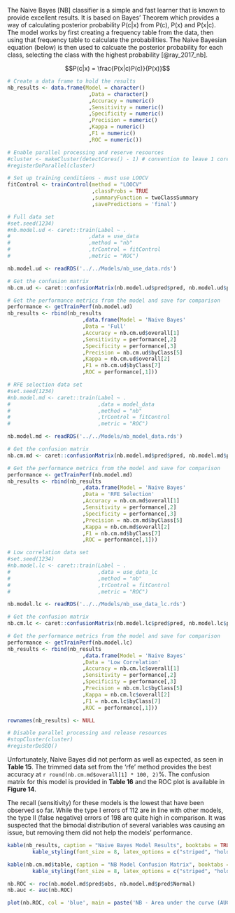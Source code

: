 \subsection{Naive Bayes Models} 

The Naive Bayes [NB] classifier is a simple and fast learner that is known to provide excellent results. It is based on Bayes' Theorem which provides a way of calculating posterior probability P(c|x) from P(c), P(x) and P(x|c). The model works by first creating a frequency table from the data, then using that frequency table to calculate the probabilities. The Naive Bayesian equation (below) is then used to calcuate the posterior probability for each class, selecting the class with the highest probability [@ray_2017_nb].

$$P(c|x) = \frac{P(x|c)P(c)}{P(x)}$$

```r

# Create a data frame to hold the results
nb_results <- data.frame(Model = character()
                          ,Data = character()
                          ,Accuracy = numeric()
                          ,Sensitivity = numeric()
                          ,Specificity = numeric()
                          ,Precision = numeric()
                          ,Kappa = numeric()
                          ,F1 = numeric()
                          ,ROC = numeric())
```

```r

# Enable parallel processing and reserve resources
#cluster <- makeCluster(detectCores() - 1) # convention to leave 1 core for OS
#registerDoParallel(cluster)

# Set up training conditions - must use LOOCV
fitControl <- trainControl(method = "LOOCV"
                           ,classProbs = TRUE 
                           ,summaryFunction = twoClassSummary
                           ,savePredictions = 'final')

# Full data set
#set.seed(1234)
#nb.model.ud <- caret::train(Label ~ .
#                         ,data = use_data 
#                         ,method = "nb"
#                         ,trControl = fitControl
#                         ,metric = "ROC")

nb.model.ud <- readRDS('../../Models/nb_use_data.rds')

# Get the confusion matrix
nb.cm.ud <- caret::confusionMatrix(nb.model.ud$pred$pred, nb.model.ud$pred$obs, mode = "everything")

# Get the performance metrics from the model and save for comparison
performance <- getTrainPerf(nb.model.ud)
nb_results <- rbind(nb_results
                        ,data.frame(Model = 'Naive Bayes'
                        ,Data = 'Full'
                        ,Accuracy = nb.cm.ud$overall[1]
                        ,Sensitivity = performance[,2]
                        ,Specificity = performance[,3]
                        ,Precision = nb.cm.ud$byClass[5]
                        ,Kappa = nb.cm.ud$overall[2]
                        ,F1 = nb.cm.ud$byClass[7]
                        ,ROC = performance[,1]))

# RFE selection data set
#set.seed(1234)
#nb.model.md <- caret::train(Label ~ .
#                            ,data = model_data 
#                            ,method = "nb"
#                            ,trControl = fitControl
#                            ,metric = "ROC")

nb.model.md <- readRDS('../../Models/nb_model_data.rds')

# Get the confusion matrix
nb.cm.md <- caret::confusionMatrix(nb.model.md$pred$pred, nb.model.md$pred$obs, mode = "everything")

# Get the performance metrics from the model and save for comparison
performance <- getTrainPerf(nb.model.md)
nb_results <- rbind(nb_results
                        ,data.frame(Model = 'Naive Bayes'
                        ,Data = 'RFE Selection'
                        ,Accuracy = nb.cm.md$overall[1]
                        ,Sensitivity = performance[,2]
                        ,Specificity = performance[,3]
                        ,Precision = nb.cm.md$byClass[5]
                        ,Kappa = nb.cm.md$overall[2]
                        ,F1 = nb.cm.md$byClass[7]
                        ,ROC = performance[,1]))

# Low correlation data set
#set.seed(1234)
#nb.model.lc <- caret::train(Label ~ .
#                            ,data = use_data_lc
#                            ,method = "nb"
#                            ,trControl = fitControl
#                            ,metric = "ROC")

nb.model.lc <- readRDS('../../Models/nb_use_data_lc.rds')

# Get the confusion matrix
nb.cm.lc <- caret::confusionMatrix(nb.model.lc$pred$pred, nb.model.lc$pred$obs, mode = "everything")

# Get the performance metrics from the model and save for comparison
performance <- getTrainPerf(nb.model.lc)
nb_results <- rbind(nb_results
                        ,data.frame(Model = 'Naive Bayes'
                        ,Data = 'Low Correlation'
                        ,Accuracy = nb.cm.lc$overall[1]
                        ,Sensitivity = performance[,2]
                        ,Specificity = performance[,3]
                        ,Precision = nb.cm.lc$byClass[5]
                        ,Kappa = nb.cm.lc$overall[2]
                        ,F1 = nb.cm.lc$byClass[7]
                        ,ROC = performance[,1]))

rownames(nb_results) <- NULL

# Disable parallel processing and release resources
#stopCluster(cluster)
#registerDoSEQ()

```

Unfortunately, Naive Bayes did not perform as well as expected, as seen in __Table 15__. The trimmed data set from the 'rfe' method provides the best accuracy at `r round(nb.cm.md$overall[1] * 100, 2)`%. The confusion matrix for this model is provided in __Table 16__ and the ROC plot is available in __Figure 14__.

The recall (sensitivity) for these models is the lowest that have been observed so far. While the type I errors of 112 are in line with other models, the type II (false negative) errors of 198 are quite high in comparison. It was suspected that the bimodal distribution of several variables was causing an issue, but removing them did not help the models' performance.

```r

kable(nb_results, caption = "Naive Bayes Model Results", booktabs = TRUE) %>% 
        kable_styling(font_size = 8, latex_options = c("striped", "hold_position"))

```

```r

kable(nb.cm.md$table, caption = "NB Model Confusion Matrix", booktabs = TRUE) %>% 
        kable_styling(font_size = 8, latex_options = c("striped", "hold_position"))

nb.ROC <- roc(nb.model.md$pred$obs, nb.model.md$pred$Normal)
nb.auc <- auc(nb.ROC)

```

```r

plot(nb.ROC, col = 'blue', main = paste('NB - Area under the curve (AUC):', round(auc(nb.ROC),2)))

```